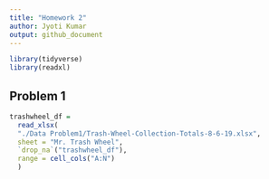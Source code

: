 ```yaml
---
title: "Homework 2"
author: Jyoti Kumar
output: github_document
---
```

``` r
library(tidyverse)
library(readxl)
```

## Problem 1

```r
trashwheel_df = 
  read_xlsx(
  "./Data Problem1/Trash-Wheel-Collection-Totals-8-6-19.xlsx",
  sheet = "Mr. Trash Wheel", 
  `drop_na`("trashwheel_df"),
  range = cell_cols("A:N")
  )
```


